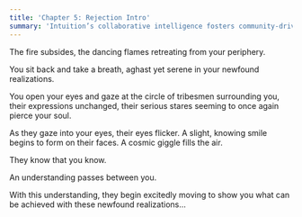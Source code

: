 ```yaml
---
title: 'Chapter 5: Rejection Intro'
summary: 'Intuition’s collaborative intelligence fosters community-driven content discovery through curated lists and collections.'
---
```


The fire subsides, the dancing flames retreating from your periphery.

You sit back and take a breath, aghast yet serene in your newfound realizations.

You open your eyes and gaze at the circle of tribesmen surrounding you, their expressions unchanged, their serious stares seeming to once again pierce your soul.

As they gaze into your eyes, their eyes flicker. A slight, knowing smile begins to form on their faces. A cosmic giggle fills the air.

They know that you know.

An understanding passes between you.

With this understanding, they begin excitedly moving to show you what can be achieved with these newfound realizations...

